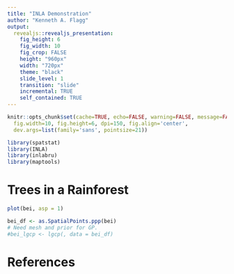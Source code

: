 ```yaml
---
title: "INLA Demonstration"
author: "Kenneth A. Flagg"
output:
  revealjs::revealjs_presentation:
    fig_height: 6
    fig_width: 10
    fig_crop: FALSE
    height: "960px"
    width: "720px"
    theme: "black"
    slide_level: 1
    transition: "slide"
    incremental: TRUE
    self_contained: TRUE
---
```



```r
knitr::opts_chunk$set(cache=TRUE, echo=FALSE, warning=FALSE, message=FALSE,
  fig.width=10, fig.height=6, dpi=150, fig.align='center',
  dev.args=list(family='sans', pointsize=21))

library(spatstat)
library(INLA)
library(inlabru)
library(maptools)
```


# Trees in a Rainforest

```r
plot(bei, asp = 1)
```

```r
bei_df <- as.SpatialPoints.ppp(bei)
# Need mesh and prior for GP.
#bei_lgcp <- lgcp(, data = bei_df)
```

# References

